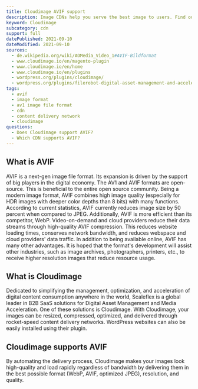 ```yaml
---
title: Cloudimage AVIF support
description: Image CDNs help you serve the best image to users. Find out how you can use AVIF images in Cloudimage.
keyword: Cloudimage
subcategory: cdn
support: full
datePublished: 2021-09-10
dateModified: 2021-09-10
sources:
  - de.wikipedia.org/wiki/AOMedia_Video_1#AVIF-Bildformat
  - www.cloudimage.io/en/magento-plugin
  - www.cloudimage.io/en/home
  - www.cloudimage.io/en/plugins
  - wordpress.org/plugins/cloudimage/
  - wordpress.org/plugins/filerobot-digital-asset-management-and-acceleration/
tags:
  - avif
  - image format
  - av1 image file format
  - cdn
  - content delivery network
  - cloudimage
questions:
  - Does Cloudimage support AVIF?
  - Which CDN supports AVIF?
---
```


## What is AVIF

AVIF is a next-gen image file format. Its expansion is driven by the support of big players in the digital economy. The AV1 and AVIF formats are open-source. This is beneficial to the entire open source community. Being a modern image format, AVIF combines high image quality (especially for HDR images with deeper color depths than 8 bits) with many functions. According to current statistics, AVIF currently reduces image size by 50 percent when compared to JPEG. Additionally, AVIF is more efficient than its competitor, WebP. Video-on-demand and cloud providers reduce their data streams through high-quality AVIF compression. This reduces website loading times, conserves network bandwidth, and reduces webspace and cloud providers' data traffic. In addition to being available online, AVIF has many other advantages. It is hoped that the format's development will assist other industries, such as image archives, photographers, printers, etc., to receive higher resolution images that reduce resource usage.

## What is Cloudimage

Dedicated to simplifying the management, optimization, and acceleration of digital content consumption anywhere in the world, Scaleflex is a global leader in B2B SaaS solutions for Digital Asset Management and Media Acceleration. One of these solutions is Cloudimage. With Cloudimage, your images can be resized, compressed, optimized, and delivered through rocket-speed content delivery networks. WordPress websites can also be easily installed using their plugin.

## Cloudimage supports AVIF

By automating the delivery process, Cloudimage makes your images look high-quality and load rapidly regardless of bandwidth by delivering them in the best possible format (WebP, AVIF, optimized JPEG), resolution, and quality.
